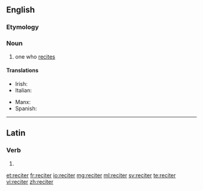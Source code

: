 {{also|réciter}}
==English==

===Etymology===
{{suffix|recite|er}}

===Noun===
{{en-noun}}

# one who [[recite]]s

====Translations====
{{trans-top|one who recites}}
* Irish: {{t|ga|aithriseoir|m}}
* Italian: {{qualifier|of poetry}} {{t|it|declamatore|m}}
{{trans-mid}}
* Manx: {{t|gv|aaloayreyder|m}}
* Spanish: {{qualifier|of poetry}} {{t|es|rapsoda|m|f}}
{{trans-bottom}}

----

==Latin==

===Verb===
{{la-verb-form|reciter}}

# {{conjugation of|recitō||1|s|pres|pass|sub|lang=la}}{{la-conj-form-gloss|recito|1|s|pres|pass|sub}}

[[et:reciter]]
[[fr:reciter]]
[[io:reciter]]
[[mg:reciter]]
[[ml:reciter]]
[[sv:reciter]]
[[te:reciter]]
[[vi:reciter]]
[[zh:reciter]]